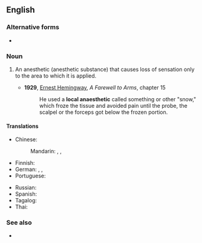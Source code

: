 ==English==

===Alternative forms===
* {{l|en|local anaesthetic}}

===Noun===
{{wikipedia}}
{{en-noun}}

# {{lb|en|medicine}} An anesthetic (anesthetic substance) that causes loss of sensation only to the area to which it is applied.
#* '''1929''', [[w:Ernest Hemingway|Ernest Hemingway]], ''A Farewell to Arms'', chapter 15
#*: He used a '''local anaesthetic''' called something or other "snow," which froze the tissue and avoided pain until the probe, the scalpel or the forceps got below the frozen portion.

====Translations====
{{trans-top|substance}}
* Chinese:
*: Mandarin: {{t+|cmn|局部麻醉|tr=júbù mázuì}}, {{t|cmn|部位麻醉|tr=bùwèi mázuì}}, {{t|cmn|局麻|tr=júmá}}
* Finnish: {{t|fi|paikallispuudutusaine}}
* German: {{t|de|Lokalanästhetikum|n}} {{qualifier|technical}}, {{t|de|lokales Betäubungsmittel|n}}, {{t+|de|Betäubungsmittel|n}}
* Portuguese: {{t|pt|anestesia local|f}}
{{trans-mid}}
* Russian: {{t-needed|ru}}
* Spanish: {{t|es|anestésico local|m}}
* Tagalog: {{t|tl|pampamanhid}}
* Thai: {{t+|th|ยาชา}}
{{trans-bottom}}

===See also===
* {{l|en|general anesthetic}}